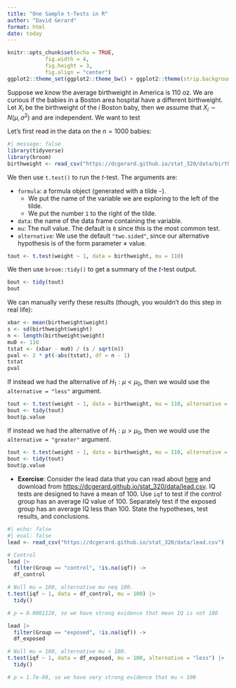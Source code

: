 ```yaml
---
title: "One Sample t-Tests in R"
author: "David Gerard"
format: html
date: today
---
```


```r
knitr::opts_chunk$set(echo = TRUE, 
            fig.width = 4, 
            fig.height = 3, 
            fig.align = "center")
ggplot2::theme_set(ggplot2::theme_bw() + ggplot2::theme(strip.background = ggplot2::element_rect(fill = "white")))
```

Suppose we know the average birthweight in America is 110 oz. We are curious if the babies in a Boston area hospital have a different birthweight. Let $X_i$ be the birthweight of the $i$ Boston baby, then we assume that $X_i \sim N(\mu, \sigma^2)$ and are independent. We want to test

\begin{align}
H_0: \mu &= 110\\
H_1: \mu &\neq 110
\end{align}

Let's first read in the data on the $n = 1000$ babies:

```r
#| message: false
library(tidyverse)
library(broom)
birthweight <- read_csv("https://dcgerard.github.io/stat_320/data/birthweight.csv")
```

We then use `t.test()` to run the $t$-test. The arguments are:

- `formula`: a formula object (generated with a tilde `~`). 
    - We put the name of the variable we are exploring to the left of the tilde.
    - We put the number `1` to the right of the tilde.
- `data`: the name of the data frame containing the variable.
- `mu`: The null value. The default is `0` since this is the most common test.
- `alternative`: We use the default `"two.sided"`, since our alternative hypothesis is of the form parameter $\neq$ value.

```r
tout <- t.test(weight ~ 1, data = birthweight, mu = 110)
```

We then use `broom::tidy()` to get a summary of the $t$-test output.

```r
bout <- tidy(tout)
bout
```

We can manually verify these results (though, you wouldn't do this step in real life):

```r
xbar <- mean(birthweight$weight)
s <- sd(birthweight$weight)
n <- length(birthweight$weight)
mu0 <- 110
tstat <- (xbar - mu0) / (s / sqrt(n))
pval <- 2 * pt(-abs(tstat), df = n - 1)
tstat
pval
```


If instead we had the alternative of $H_1: \mu < \mu_0$, then we would use the `alternative = "less"` argument.

```r
tout <- t.test(weight ~ 1, data = birthweight, mu = 110, alternative = "less")
bout <- tidy(tout)
bout$p.value
```

If instead we had the alternative of $H_1: \mu > \mu_0$, then we would use the `alternative = "greater"` argument.

```r
tout <- t.test(weight ~ 1, data = birthweight, mu = 110, alternative = "greater")
bout <- tidy(tout)
bout$p.value
```

- **Exercise**: Consider the lead data that you can read about [here](../data.qmd#lead) and download from <https://dcgerard.github.io/stat_320/data/lead.csv>. IQ tests are designed to have a mean of 100. Use `iqf` to test if the control group has an average IQ value of 100. Separately test if the exposed group has an average IQ less than 100. State the hypotheses, test results, and conclusions.

```r
#| echo: false
#| eval: false
lead <- read_csv("https://dcgerard.github.io/stat_320/data/lead.csv")

# Control
lead |>
  filter(Group == "control", !is.na(iqf)) ->
  df_control

# Null mu = 100, alternative mu neq 100.
t.test(iqf ~ 1, data = df_control, mu = 100) |>
  tidy()

# p = 0.0001128, so we have strong evidence that mean IQ is not 100

lead |>
  filter(Group == "exposed", !is.na(iqf)) ->
  df_exposed

# Null mu = 100, alternative mu < 100.
t.test(iqf ~ 1, data = df_exposed, mu = 100, alternative = "less") |>
  tidy()

# p = 1.7e-08, so we have very strong evidence that mu < 100
```


